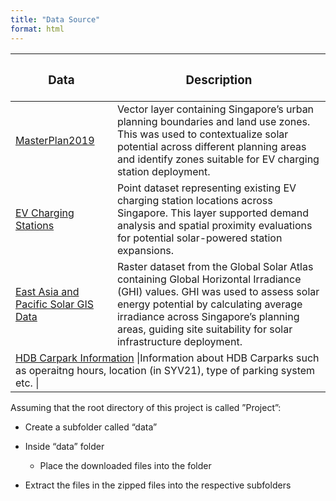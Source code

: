 ```yaml
---
title: "Data Source"
format: html
---
```


+----------------------------------------------------------------------------------------------------------------------------------+-----------------------------------------------------------------------------------------------------------------------------------------------------------------------------------------------------------------------------------------------------------------------------------+
| ### **Data**                                                                                                                     | ### **Description**                                                                                                                                                                                                                                                               |
+==================================================================================================================================+===================================================================================================================================================================================================================================================================================+
| [MasterPlan2019](https://data.gov.sg/datasets?query=master+plan+subzone&page=1&resultId=d_0900fdcfdb4666fe2a630f37a532fc06)      | Vector layer containing Singapore’s urban planning boundaries and land use zones. This was used to contextualize solar potential across different planning areas and identify zones suitable for EV charging station deployment.                                                  |
+----------------------------------------------------------------------------------------------------------------------------------+-----------------------------------------------------------------------------------------------------------------------------------------------------------------------------------------------------------------------------------------------------------------------------------+
| [EV Charging Stations](https://datamall.lta.gov.sg/content/datamall/en/static-data.html#Electric%20Vehicle%20Charging%20Network) | Point dataset representing existing EV charging station locations across Singapore. This layer supported demand analysis and spatial proximity evaluations for potential solar-powered station expansions.                                                                        |
+----------------------------------------------------------------------------------------------------------------------------------+-----------------------------------------------------------------------------------------------------------------------------------------------------------------------------------------------------------------------------------------------------------------------------------+
| [East Asia and Pacific Solar GIS Data](https://solargis.com/resources/free-maps-and-gis-data)                                    | Raster dataset from the Global Solar Atlas containing Global Horizontal Irradiance (GHI) values. GHI was used to assess solar energy potential by calculating average irradiance across Singapore’s planning areas, guiding site suitability for solar infrastructure deployment. |
+----------------------------------------------------------------------------------------------------------------------------------+-----------------------------------------------------------------------------------------------------------------------------------------------------------------------------------------------------------------------------------------------------------------------------------+
| [HDB Carpark Information](https://data.gov.sg/datasets/d_23f946fa557947f93a8043bbef41dd09/view)                                    |Information about HDB Carparks such as operaitng hours, location (in SYV21), type of parking system etc.  |
+----------------------------------------------------------------------------------------------------------------------------------+-----------------------------------------------------------------------------------------------------------------------------------------------------------------------------------------------------------------------------------------------------------------------------------+

Assuming that the root directory of this project is called ”Project”:

-   Create a subfolder called "data"

-   Inside "data" folder

    -   Place the downloaded files into the folder 

-   Extract the files in the zipped files into the respective subfolders
